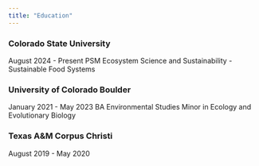 ```yaml
---
title: "Education"
---
```


<h3> Colorado State University </h3>
August 2024 - Present
PSM Ecosystem Science and Sustainability - Sustainable Food Systems

<h3> University of Colorado Boulder </h3>
January 2021 - May 2023
BA Environmental Studies
Minor in Ecology and Evolutionary Biology

<h3> Texas A&M Corpus Christi </h3>
August 2019 - May 2020